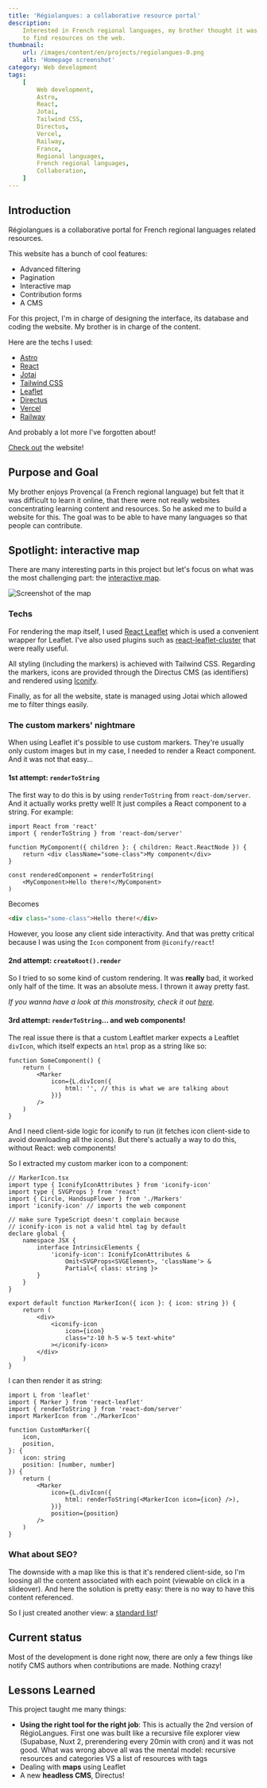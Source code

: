 ```yaml
---
title: 'Régiolangues: a collaborative resource portal'
description:
    Interested in French regional languages, my brother thought it was difficult
    to find resources on the web.
thumbnail:
    url: /images/content/en/projects/regiolangues-0.png
    alt: 'Homepage screenshot'
category: Web development
tags:
    [
        Web development,
        Astro,
        React,
        Jotai,
        Tailwind CSS,
        Directus,
        Vercel,
        Railway,
        France,
        Regional languages,
        French regional languages,
        Collaboration,
    ]
---
```


## Introduction

Régiolangues is a collaborative portal for French regional languages related
resources.

This website has a bunch of cool features:

-   Advanced filtering
-   Pagination
-   Interactive map
-   Contribution forms
-   A CMS

For this project, I'm in charge of designing the interface, its database and
coding the website. My brother is in charge of the content.

Here are the techs I used:

-   [Astro](https://astro.build)
-   [React](https://react.dev/)
-   [Jotai](https://jotai.org/)
-   [Tailwind CSS](https://tailwindcss.com)
-   [Leaflet](https://leafletjs.com/)
-   [Directus](https://directus.io)
-   [Vercel](https://vercel.com)
-   [Railway](https://railway.app)

And probably a lot more I've forgotten about!

[Check out](https://www.regiolangues.fr) the website!

## Purpose and Goal

My brother enjoys Provençal (a French regional language) but felt that it was
difficult to learn it online, that there were not really websites concentrating
learning content and resources. So he asked me to build a website for this. The
goal was to be able to have many languages so that people can contribute.

## Spotlight: interactive map

There are many interesting parts in this project but let's focus on what was the
most challenging part: the [interactive map](https://www.regiolangues.fr/carte).

![Screenshot of the map](/images/content/en/projects/regiolangues-1.png)

### Techs

For rendering the map itself, I used
[React Leaflet](https://react-leaflet.js.org/) which is used a convenient
wrapper for Leaflet. I've also used plugins such as
[react-leaflet-cluster](https://github.com/akursat/react-leaflet-cluster) that
were really useful.

All styling (including the markers) is achieved with Tailwind CSS. Regarding the
markers, icons are provided through the Directus CMS (as identifiers) and
rendered using [Iconify](https://iconify.design/).

Finally, as for all the website, state is managed using Jotai which allowed me
to filter things easily.

### The custom markers' nightmare

When using Leaflet it's possible to use custom markers. They're usually only
custom images but in my case, I needed to render a React component. And it was
not that easy...

#### 1st attempt: `renderToString`

The first way to do this is by using `renderToString` from `react-dom/server`.
And it actually works pretty well! It just compiles a React component to a
string. For example:

```tsx
import React from 'react'
import { renderToString } from 'react-dom/server'

function MyComponent({ children }: { children: React.ReactNode }) {
    return <div className="some-class">My component</div>
}

const renderedComponent = renderToString(
    <MyComponent>Hello there!</MyComponent>
)
```

Becomes

```html
<div class="some-class">Hello there!</div>
```

However, you loose any client side interactivity. And that was pretty critical
because I was using the `Icon` component from `@iconify/react`!

#### 2nd attempt: `createRoot().render`

So I tried to so some kind of custom rendering. It was **really** bad, it worked
only half of the time. It was an absolute mess. I thrown it away pretty fast.

_If you wanna have a look at this monstrosity, check it out
[here](https://github.com/holytrips/react-leaflet-marker/issues/10#issuecomment-1426753224)._

#### 3rd attempt: `renderToString`... and web components!

The real issue there is that a custom Leaftlet marker expects a Leaftlet
`divIcon`, which itself expects an `html` prop as a string like so:

```tsx
function SomeComponent() {
    return (
        <Marker
            icon={L.divIcon({
                html: '', // this is what we are talking about
            })}
        />
    )
}
```

And I need client-side logic for iconify to run (it fetches icon client-side to
avoid downloading all the icons). But there's actually a way to do this, without
React: web components!

So I extracted my custom marker icon to a component:

```tsx
// MarkerIcon.tsx
import type { IconifyIconAttributes } from 'iconify-icon'
import type { SVGProps } from 'react'
import { Circle, HandsupFlower } from './Markers'
import 'iconify-icon' // imports the web component

// make sure TypeScript doesn't complain because
// iconify-icon is not a valid html tag by default
declare global {
    namespace JSX {
        interface IntrinsicElements {
            'iconify-icon': IconifyIconAttributes &
                Omit<SVGProps<SVGElement>, 'className'> &
                Partial<{ class: string }>
        }
    }
}

export default function MarkerIcon({ icon }: { icon: string }) {
    return (
        <div>
            <iconify-icon
                icon={icon}
                class="z-10 h-5 w-5 text-white"
            ></iconify-icon>
        </div>
    )
}
```

I can then render it as string:

```tsx
import L from 'leaflet'
import { Marker } from 'react-leaflet'
import { renderToString } from 'react-dom/server'
import MarkerIcon from './MarkerIcon'

function CustomMarker({
    icon,
    position,
}: {
    icon: string
    position: [number, number]
}) {
    return (
        <Marker
            icon={L.divIcon({
                html: renderToString(<MarkerIcon icon={icon} />),
            })}
            position={position}
        />
    )
}
```

### What about SEO?

The downside with a map like this is that it's rendered client-side, so I'm
loosing all the content associated with each point (viewable on click in a
slideover). And here the solution is pretty easy: there is no way to have this
content referenced.

So I just created another view: a
[standard list](https://www.regiolangues.fr/carte/liste)!

## Current status

Most of the development is done right now, there are only a few things like
notify CMS authors when contributions are made. Nothing crazy!

## Lessons Learned

This project taught me many things:

-   **Using the right tool for the right job**: This is actually the 2nd version
    of RégioLangues. First one was built like a recursive file explorer view
    (Supabase, Nuxt 2, prerendering every 20min with cron) and it was not good.
    What was wrong above all was the mental model: recursive resources and
    categories VS a list of resources with tags
-   Dealing with **maps** using Leaflet
-   A new **headless CMS**, Directus!

